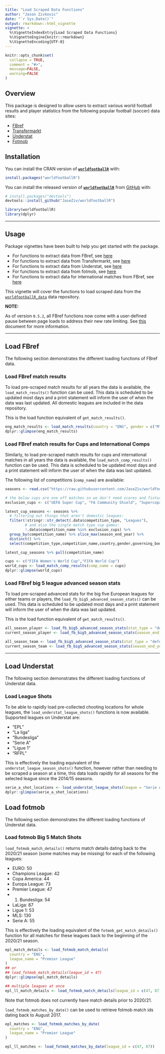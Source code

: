```yaml
---
title: "Load Scraped Data Functions"
author: "Jason Zivkovic"
date: "`r Sys.Date()`"
output: rmarkdown::html_vignette
vignette: >
  %\VignetteIndexEntry{Load Scraped Data Functions}
  %\VignetteEngine{knitr::rmarkdown}
  %\VignetteEncoding{UTF-8}
---
```


```r
knitr::opts_chunk$set(
  collapse = TRUE,
  comment = "#>",
  message=FALSE,
  warning=FALSE
)
```


## Overview

This package is designed to allow users to extract various world football results and player statistics from the following popular football (soccer) data sites:

* [FBref](https://fbref.com/en/)
* [Transfermarkt](https://www.transfermarkt.com/)
* [Understat](https://understat.com/)
* [Fotmob](https://www.fotmob.com/)


## Installation

You can install the CRAN version of [**```worldfootballR```** ](https://CRAN.R-project.org/package=worldfootballR) with:

```r
install.packages("worldfootballR")
```

You can install the released version of [**```worldfootballR```**](https://github.com/JaseZiv/worldfootballR/) from [GitHub](https://github.com/JaseZiv/worldfootballR) with:

```r
# install.packages("devtools")
devtools::install_github("JaseZiv/worldfootballR")
```


```r
library(worldfootballR)
library(dplyr)
```

***

## Usage

Package vignettes have been built to help you get started with the package.

* For functions to extract data from FBref, see [here](https://jaseziv.github.io/worldfootballR/articles/extract-fbref-data.html)
* For functions to extract data from Transfermarkt, see [here](https://jaseziv.github.io/worldfootballR/articles/extract-transfermarkt-data.html)
* For functions to extract data from Understat, see [here](https://jaseziv.github.io/worldfootballR/articles/extract-understat-data.html)
* For functions to extract data from fotmob, see [here](https://jaseziv.github.io/worldfootballR/articles/extract-fotmob-data.html)
* For functions to extract data for international matches from FBref, see [here](https://jaseziv.github.io/worldfootballR/articles/fbref-data-internationals.html)

This vignette will cover the functions to load scraped data from the [`worldfootballR_data`](https://github.com/JaseZiv/worldfootballR_data) data repository.

**NOTE:**

As of version `0.5.2`, all FBref functions now come with a user-defined pause between page loads to address their new rate limiting. See [this](https://www.sports-reference.com/bot-traffic.html) document for more information. 


***

## Load FBref

The following section demonstrates the different loading functions of FBref data.

### Load FBref match results

To load pre-scraped match results for all years the data is available, the `load_match_results()` function can be used. This data is scheduled to be updated most days and a print statement will inform the user of when the data was last updated. All domestic leagues are included in the data repository. 

This is the load function equivalent of `get_match_results()`.

```r
eng_match_results <- load_match_results(country = "ENG", gender = c("M", "F"), season_end_year = c(2020:2022), tier = "1st")
dplyr::glimpse(eng_match_results)
```


### Load FBref match results for Cups and International Comps

Similarly, to load pre-scraped match results for cups and international matches in all years the data is available, the `load_match_comp_results()` function can be used. This data is scheduled to be updated most days and a print statement will inform the user of when the data was last updated. 

The following list of competitions (`comp_name`) are available:

```r
seasons <- read.csv("https://raw.githubusercontent.com/JaseZiv/worldfootballR_data/master/raw-data/all_leages_and_cups/all_competitions.csv", stringsAsFactors = F)

# the below cups are one off matches so we don't need scores and fixtures for these:
exclusion_cups <- c("UEFA Super Cup", "FA Community Shield", "Supercopa de España", "Trophée des Champions", "DFL-Supercup", "Supercoppa Italiana")

latest_cup_seasons <- seasons %>%
  # filtering out things that aren't domestic leagues:
  filter(!stringr::str_detect(.data$competition_type, "Leagues"),
         # and also the single match type cup games:
         !.data$competition_name %in% exclusion_cups) %>% 
  group_by(competition_name) %>% slice_max(season_end_year) %>% 
  distinct() %>% 
  select(competition_type,competition_name,country,gender,governing_body,first_season,last_season,tier)

latest_cup_seasons %>% pull(competition_name)
```




```r
cups <- c("FIFA Women's World Cup","FIFA World Cup")
world_cups <- load_match_comp_results(comp_name = cups)
dplyr::glimpse(world_cups)
```


### Load FBref big 5 league advanced season stats

To load pre-scraped advanced stats for the big five European leagues for either teams or players, the `load_fb_big5_advanced_season_stats()` can be used. This data is scheduled to be updated most days and a print statement will inform the user of when the data was last updated.

This is the load function equivalent of `get_match_results()`.

```r
all_season_player <- load_fb_big5_advanced_season_stats(stat_type = "defense", team_or_player = "player")
current_season_player <- load_fb_big5_advanced_season_stats(season_end_year = 2022, stat_type = "defense", team_or_player = "player")

all_season_team <- load_fb_big5_advanced_season_stats(stat_type = "defense", team_or_player = "team")
current_season_team <- load_fb_big5_advanced_season_stats(season_end_year = 2022, stat_type = "defense", team_or_player = "team")
```



***

## Load Understat

The following section demonstrates the different loading functions of Understat data.

### Load League Shots

To be able to rapidly load pre-collected chooting locations for whole leagues, the `load_understat_league_shots()` functions is now available. Supported leagues on Understat are:

* "EPL"
* "La liga"
* "Bundesliga"
* "Serie A"
* "Ligue 1"
* "RFPL"

This is effectively the loading equivalent of the `understat_league_season_shots()` function, however rather than needing to be scraped a season at a time, this data loads rapidly for all seasons for the selected league since the 2014/15 seasons.

```r
serie_a_shot_locations <- load_understat_league_shots(league = "Serie A")
dplyr::glimpse(serie_a_shot_locations)
```

## Load fotmob

The following section demonstrates the different loading functions of Understat data.

### Load fotmob Big 5 Match Shots

`load_fotmob_match_details()` returns match details dating back to the 2020/21 season (some matches may be missing) for each of the following leagues:

-   EURO: 50
-   Champions League: 42
-   Copa America: 44
-   Europa League: 73
-   Premier League: 47
-   1.  Bundesliga: 54
-   LaLiga: 87
-   Ligue 1: 53
-   MLS: 130
-   Serie A: 55

This is effectively the loading equivalent of the `fotmob_get_match_details()` function for all matches for these leagues back to the beginning of the 2020/21 season.

```r
epl_match_details <- load_fotmob_match_details(
  country = "ENG",
  league_name = "Premier League"
)
## or
## load_fotmob_match_details(league_id = 47)
dplyr::glimpse(epl_match_details)

## multiple leagues at once
epl_ll_match_details <- load_fotmob_match_details(league_id = c(47, 87))
```

Note that fotmob does not currently have match details prior to 2020/21.

`load_fotmob_matches_by_date()` can be used to retrieve fotmob match ids dating back to August 2017.

```r
epl_matches <- load_fotmob_matches_by_date(
  country = "ENG",
  league_name = "Premier League"
)

epl_ll_matches <- load_fotmob_matches_by_date(league_id = c(47, 87))
```



